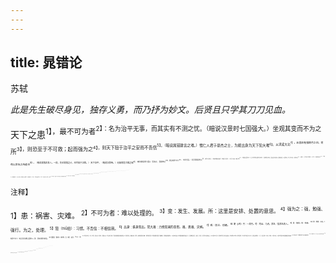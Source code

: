 ```yaml
---
---
---
```

title: 晁错论
---



苏轼

*此是先生破尽身见，独存义勇，而乃抒为妙文。后贤且只学其刀刀见血。*

天下之患<sup>1】，最不可为者<sup>2】：名为治平无事，而其实有不测之忧。（暗说汉景时七国强大。）坐观其变而不为之所<sup>3】，则恐至于不可救；起而强为之<sup>4】，则天下狃于治平之安而不吾信<sup>5】。（暗说晁错建言之难。）惟仁人君子豪杰之士，为能出身为天下犯大难<sup>6】，以求成大功<sup>7】。此固非勉强期月之间，而苟以求名之所能也<sup>8】。（暗说晁错非其人。一段，先论晁错之计，本尽忠于汉家。）
天下治平，（暗说汉景帝。）无故而发大难之端<sup>9】，（暗说建言削七国。）吾发之，吾能收之<sup>10】，然后有辞于天下<sup>11】。（暗说七国反。）事至而循循焉欲去之<sup>12】，使他人任其责，（暗说晁错欲自居守，而使天子自将。）则天下之祸，必集于我<sup>13】。（暗说袁盎斩错之举。一段，再论晁错之意是而其计则非。）昔者晁错尽忠为汉，谋弱山东之诸侯。山东诸侯并起，以诛错为名；而天子不之察，以错为之说<sup>13】。（入叙事。）天下悲错之以忠而受祸，（纵一笔。）不知错有以取之也<sup>15】。（一笔擒。以下，全篇俱发此句。）
古之立大事者，（脱却题目，宽宽起笔。）不惟有超世之才，（晁有。）亦必有坚忍不拔之志。（晁无。）昔禹之治水，凿龙门，决大河<sup>16】，而放之海。（引证妙。）方其功之未成也，盖亦有溃冒冲突可畏之患<sup>17】。（入骨之情，入骨之文。）惟能前知其当然<sup>18】，事至不惧，而徐为之图<sup>19】，是以得至于成功。（读此等文，叹先生是何等学术、何等经济！）夫以七国之强而骤削之＠，其为变岂足怪哉<sup>20】！（妙，自是意中事，振笔爽快。）错不于此时捐其身<sup>2】，为天下当大难之冲<sup>2】，而制吴楚之命；（先生见危授
命，于此言可信。）乃为自全之计，欲使天子自将而己居守<sup>4】。（提刀直入，抉错要害。）且夫发七国之难者谁乎？（妙，无辩。）己欲求其名，安所逃其患？（妙，无辩。）以自将之至危，（妙。）与居守之至安<sup>2】，（妙，行文刀刀见血。）已为难首，择其至安，（妙，无辩。）而遗天子以其至危：（妙，无辩。）此忠臣义士所以愤怨而不平者也。（断尽晁错，与袁盎何与耶？上文已半。）当此之时，虽无袁盎<sup>20】，错亦未免于祸。（此又再进一层。）何者？己欲居守，而使人主自将，以情而言<sup>2】，天子固已难之矣<sup>3】！（妙。）而重违其议，（妙。）是以袁盎之说，得行于其间。（妙。一正。）使吴楚反，错以身任其危<sup>3】，（妙。）日夜淬砺<sup>3】，东向而待之<sup>14】，（妙。）使不至于累其君。（妙。）则天子将恃之以为无恐<sup>5】，虽有百盎，可得而间哉<sup>3】？（妙。一翻。加此一层翻驳，更快。）
嗟夫！世之君子（宽宽收笔。）欲求非常之功，则无务为自全之计。（世间则圣资豪杰，出世间则佛菩萨，尽于此二言矣。）使错自将而讨吴楚，未必无功。（必有功，古之人有行之者，如伊尹放太甲、周公征东山皆是也。）惟其欲自固其身，而天子不悦，奸臣得以乘其隙。错之所以自全者，乃其所以自祸欤？（说尽千古书生做事通病，晁在九原，无不心服。）

<sup>注释】

<sup>1】患：祸害、灾难。
<sup>2】不可为者：难以处理的。
<sup>3】变：发生、发展。所：这里是安排、处置的意思。
<sup>4】强为之：强，勉强、强行。为之，处理。
<sup>5】狃（niǔ扭）：习惯。不吾信：不相信我。
<sup>6】出身：挺身而出。犯大难：力挽狂澜的意思。难，患难、灾祸。
<sup>7】成：创立、创建。
<sup>8】期（jī鸡）月：一周月。苟：苟且、马虎。求名：指求名的人。
<sup>9】发：触发。端：端绪。
<sup>10】收：收拢、平定。1有辞于天下：有言词去说服全国的人。辞，具有说服力的话。
<sup>12】循循焉：依次序、顺利地。去：离开、避开。
<sup>13】集：汇集。
<sup>14】“晁错尽忠为汉＂六句：晁错，西汉大臣。景帝时，官御史大夫。早在文帝在世时，他就曾建议削弱各诸侯国的权力。景帝即位后，诸侯国如吴、楚等，更加和朝廷离心离德，不遵守朝廷法令。晁错促使景帝采取了强硬措施，企图削弱诸侯国势力，以巩固中央政权。此举遭到诸侯国的强烈反对，吴王濞联合胶东王、胶西王、济南王、楚王等七国起兵叛汉，并以“清君侧”为口号。景帝措手无策，听信袁盎谗言，杀掉晁错以求息兵。但晁错虽死，而七国仍不肯罢兵。事见《汉书·爰盎晁错传》。天子，指汉景帝。不之察，不察之。以错为之说，以诛杀晁错来作为说服诸侯罢兵的依据。
<sup>15】错有以取之也：晁错遭祸是有他主观方面的原因的。
<sup>16】大河：指黄河。1方：当。溃：崩渍、决堤。冒：涨溢。
<sup>18】前知：预知。当然：必定（发生）。
<sup>19】徐：有计划、从容地。图：安排。
<sup>20】骤：骤然、猛然。
<sup>21】其：它，指七国。为变：发生动乱。
<sup>22】捐其身：献出自己的性命。
<sup>23】当：承当。冲：冲击。
<sup>24】制吴楚之命：置吴楚等国于死地。制，限制、约束。命，生命。
<sup>25】自全：保全自己。
<sup>26】自将：亲自带兵打仗。居守：留守后方。
<sup>27】至危：最危险的事。至安：最平安稳当的事。
<sup>28】袁盎：即爱盎。他与晁错政见不尽一致，当吴楚七国乱起时，他乘机进谗，促使景帝杀害了晃错。事见《汉书·爰盎晁错传》。
<sup>29】情：指人之常情。
<sup>30】难之：为率军出征一事感到为难。
<sup>31】重违其议：又为违背他（晁错）的建议而感到为难。重，又。其，他的，指晁错的。议，建议、意见。
<sup>32】以身任其危：自己首当其冲。即自己置身于最危险的地方。
<sup>33】淬（chì翠）砺：淬，淬火。砺，磨砺。淬砺，指整顿操练部队。
<sup>34】东向：吴楚七国叛乱部队在西汉都城长安之东，故云东向而待之。
<sup>35】恃之：依靠、依赖他（晁错）。
<sup>36】问：离间。
<sup>37】自固其身：保全自身。
<sup>38】所以自祸：自取祸害的原因。